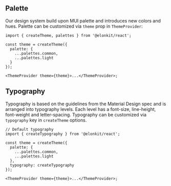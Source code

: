

<Meta of={ThemingStories} />

## Palette

Our design system build upon MUI palette and introduces new colors and hues. Palette can be customized via `theme` prop
in `ThemeProvider`:

```tsx
import { createTheme, palettes } from '@elonkit/react';

const theme = createTheme({
  palette: {
    ...palettes.common,
    ...palettes.light
  }
});

<ThemeProvider theme={theme}>...</ThemeProvider>;
```

<Story of={ThemingStories.Palette} />

## Typography

Typography is based on the guidelines from the Material Design spec and is arranged into typography levels. Each level
has a font-size, line-height, font-weight and letter-spacing. Typography can be customized via `typography` key in
`createTheme` options.

```tsx
// Default typography
import { createTypography } from '@elonkit/react';

const theme = createTheme({
  palette: {
    ...palettes.common,
    ...palettes.light
  },
  typography: createTypography
});

<ThemeProvider theme={theme}>...</ThemeProvider>;
```

<Story of={ThemingStories.Typography} />
